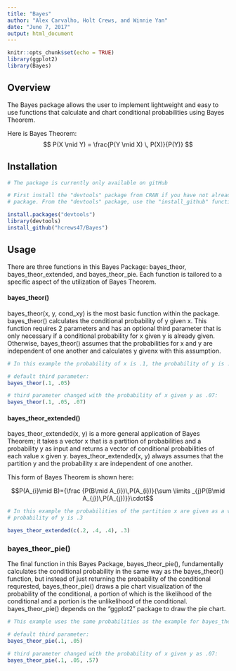 ```yaml
---
title: "Bayes"
author: "Alex Carvalho, Holt Crews, and Winnie Yan"
date: "June 7, 2017"
output: html_document
---
```


```r
knitr::opts_chunk$set(echo = TRUE)
library(ggplot2)
library(Bayes)
```

## Overview

The Bayes package allows the user to implement lightweight and easy to use functions that calculate and chart conditional probabilities using Bayes Theorem. 

Here is Bayes Theorem: $$ P(X \mid Y) = \frac{P(Y \mid X) \, P(X)}{P(Y)} $$

## Installation
```r
# The package is currently only available on gitHub

# First install the "devtools" package from CRAN if you have not already done so and then load this 
# package. From the "devtools" package, use the "install_github" function to install the Bayes package

install.packages("devtools")
library(devtools)
install_github("hcrews47/Bayes")
```

## Usage

There are three functions in this Bayes Package: bayes_theor, bayes_theor_extended, and bayes_theor_pie. Each function is tailored to a specific aspect of the utilization of Bayes Theorem.


#### bayes_theor()
bayes_theor(x, y, cond_xy) is the most basic function within the package. bayes_theor() calculates the conditional probability of y given x. This function requires 2 parameters and has an optional third parameter that is only necessary if a conditional probability for x given y is already given. Otherwise, bayes_theor() assumes that the probabilities for x and y are independent of one another and calculates y givenx with this assumption.

```r
# In this example the probability of x is .1, the probability of y is .05

# default third parameter:
bayes_theor(.1, .05)

# third parameter changed with the probability of x given y as .07:
bayes_theor(.1, .05, .07)
```


#### bayes_theor_extended()
bayes_theor_extended(x, y) is a more general application of Bayes Theorem; it takes a vector x that is a partition of probabilities and a probability y as input and returns a vector of conditional probabilities of each value x given y. bayes_theor_extended(x, y) always assumes that the partition y and the probability x are independent of one another. 

This form of Bayes Theorem is shown here:

$$P(A_{i}\mid B)={\frac {P(B\mid A_{i})\,P(A_{i})}{\sum \limits _{j}P(B\mid A_{j})\,P(A_{j})}}\cdot$$

```r
# In this example the probabilities of the partition x are given as a vector c(.2, .4, .4) and the 
# probability of y is .3

bayes_theor_extended(c(.2, .4, .4), .3)
```


### bayes_theor_pie()
The final function in this Bayes Package, bayes_theor_pie(), fundamentally calculates the conditional probability in the same way as the bayes_theor() function, but instead of just returning the probability of the conditional requrested, bayes_theor_pie() draws a pie chart visualization of the probability of the conditional, a portion of which is the likelihood of the conditional and a portion is the unlikelihood of the conditional. bayes_theor_pie() depends on the "ggplot2" package to draw the pie chart.

```r
# This example uses the same probabilities as the example for bayes_theor()

# default third parameter:
bayes_theor_pie(.1, .05)

# third parameter changed with the probability of x given y as .07:
bayes_theor_pie(.1, .05, .57)
```
